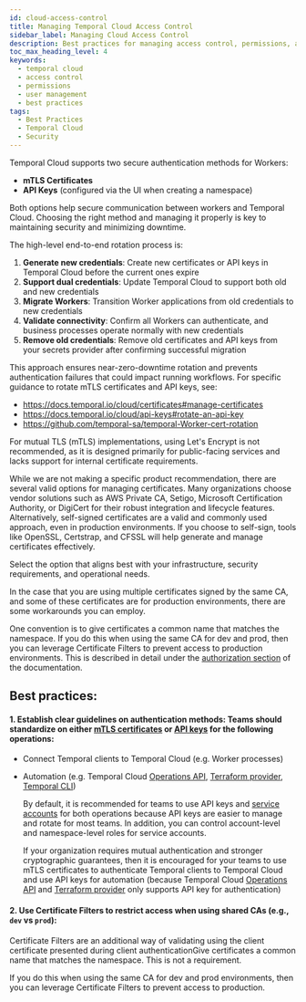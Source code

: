 ```yaml
---
id: cloud-access-control
title: Managing Temporal Cloud Access Control
sidebar_label: Managing Cloud Access Control
description: Best practices for managing access control, permissions, and user management in Temporal Cloud.
toc_max_heading_level: 4
keywords:
  - temporal cloud
  - access control
  - permissions
  - user management
  - best practices
tags:
  - Best Practices
  - Temporal Cloud
  - Security
---
```


Temporal Cloud supports two secure authentication methods for Workers:
- **mTLS Certificates**
- **API Keys** (configured via the UI when creating a namespace)

Both options help secure communication between workers and Temporal Cloud. Choosing the right method and managing it properly is key to maintaining security and minimizing downtime. 

The high-level end-to-end rotation process is:

1. **Generate new credentials**: Create new certificates or API keys in Temporal Cloud before the current ones expire
2. **Support dual credentials**: Update Temporal Cloud to support both old and new credentials
3. **Migrate Workers**: Transition Worker applications from old credentials to new credentials
4. **Validate connectivity**: Confirm all Workers can authenticate, and business processes operate normally with new credentials
5. **Remove old credentials**: Remove old certificates and API keys from your secrets provider after confirming successful migration 

This approach ensures near-zero-downtime rotation and prevents authentication failures that could impact running workflows. For specific guidance to rotate mTLS certificates and API keys, see:
- https://docs.temporal.io/cloud/certificates#manage-certificates 
- https://docs.temporal.io/cloud/api-keys#rotate-an-api-key 
- https://github.com/temporal-sa/temporal-Worker-cert-rotation 

For mutual TLS (mTLS) implementations, using Let's Encrypt is not recommended, as it is designed primarily for public-facing services and lacks support for internal certificate requirements. 

While we are not making a specific product recommendation, there are several valid options for managing certificates. Many organizations choose vendor solutions such as AWS Private CA, Setigo, Microsoft Certification Authority, or DigiCert for their robust integration and lifecycle features. Alternatively, self-signed certificates are a valid and commonly used approach, even in production environments. If you choose to self-sign, tools like OpenSSL, Certstrap, and CFSSL will help generate and manage certificates effectively. 

Select the option that aligns best with your infrastructure, security requirements, and operational needs.

In the case that you are using multiple certificates signed by the same CA, and some of these certificates are for production environments, there are some workarounds you can employ. 

One convention is to give certificates a common name that matches the namespace. If you do this when using the same CA for dev and prod, then you can leverage Certificate Filters to prevent access to production environments. This is described in detail under the [authorization section](https://docs.temporal.io/cloud/certificates#control-authorization) of the documentation. 

## Best practices: 
#### 1. Establish clear guidelines on authentication methods: Teams should standardize on either [mTLS certificates](https://docs.temporal.io/cloud/certificates) or [API keys](https://docs.temporal.io/cloud/api-keys) for the following operations:
- Connect Temporal clients to Temporal Cloud (e.g. Worker processes)
- Automation (e.g. Temporal Cloud [Operations API](https://docs.temporal.io/ops), [Terraform provider](https://docs.temporal.io/production-deployment/cloud/terraform-provider), [Temporal CLI](https://docs.temporal.io/cli/setup-cli))

    By default, it is recommended for teams to use API keys and [service accounts](https://docs.temporal.io/cloud/service-accounts) for both operations because API keys are easier to manage and rotate for most teams. In addition, you can control account-level and namespace-level roles for service accounts. 

    If your organization requires mutual authentication and stronger cryptographic guarantees, then it is encouraged for your teams to use mTLS certificates to authenticate Temporal clients to Temporal Cloud and use API keys for automation (because Temporal Cloud [Operations API](https://docs.temporal.io/ops) and [Terraform provider](https://docs.temporal.io/production-deployment/cloud/terraform-provider) only supports API key for authentication)

#### 2. Use Certificate Filters to restrict access when using shared CAs (e.g., `dev` vs `prod`):

  Certificate Filters are an additional way of validating using the client certificate presented during client authenticationGive certificates a common name that matches the namespace. This is not a requirement.   

  If you do this when using the same CA for dev and prod environments, then you can leverage Certificate Filters to prevent access to production. 
